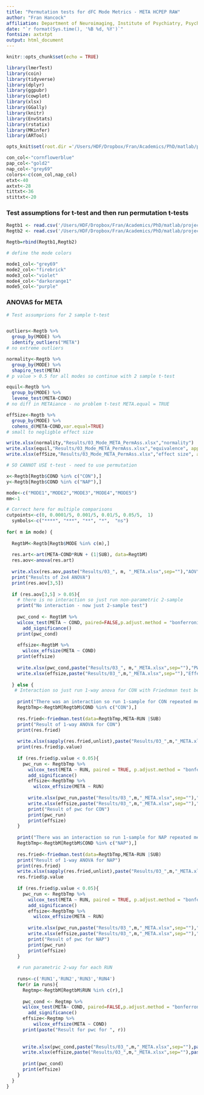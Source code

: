 ```yaml
---
title: "Permutation tests for dFC Mode Metrics - META HCPEP RAW"
author: "Fran Hancock"
affiliation: Department of Neuroimaging, Institute of Psychiatry, Psychology and Neuroscience, King's College London, London, UK 
date: "`r format(Sys.time(), '%B %d, %Y')`"
fontsize: axtxtpt
output: html_document
---
```


```r
knitr::opts_chunk$set(echo = TRUE)
```

```r


library(lmerTest)
library(coin)
library(tidyverse)
library(dplyr)
library(ggpubr)
library(cowplot)
library(xlsx)
library(GGally)
library(knitr)
library(EnvStats)
library(rstatix)
library(MKinfer)
library(ARTool)

opts_knit$set(root.dir ='/Users/HDF/Dropbox/Fran/Academics/PhD/matlab/projects/HCPEP_COMPARE')

con_col<-"cornflowerblue"
pap_col<-"gold2"
nap_col<-"grey69"
colors<-c(con_col,nap_col)
etxt<-40
axtxt<-28
tittxt<-36
stittxt<-20
```

### Test assumptions for t-test and then run permutation t-tests

```r

Regtb1 <- read.csv('/Users/HDF/Dropbox/Fran/Academics/PhD/matlab/projects/HCPEP_CON/Regtable_MODES_RAW.csv',stringsAsFactors=TRUE)
Regtb2 <- read.csv('/Users/HDF/Dropbox/Fran/Academics/PhD/matlab/projects/HCPEP_NAP/Regtable_MODES_RAW.csv',stringsAsFactors=TRUE)

Regtb=rbind(Regtb1,Regtb2)

# define the mode colors 

mode1_col<-"grey69"
mode2_col<-"firebrick"
mode3_col<-"violet"
mode4_col<-"darkorange1"
mode5_col<-"purple"
```

### ANOVAS for META

```r
# Test assumprions for 2 sample t-test


outliers<-Regtb %>%
  group_by(MODE) %>%
  identify_outliers("META")
# no extreme outliers

normality<-Regtb %>%
  group_by(MODE) %>%
  shapiro_test(META)
# p value > 0.5 for all modes so continue with 2 sample t-test

equil<-Regtb %>%
  group_by(MODE) %>%
  levene_test(META~COND)
# no diff in METAiance - no problem t-test META.equal = TRUE

effSize<-Regtb %>%
  group_by(MODE) %>% 
  cohens_d(META~COND,var.equal=TRUE)
# small to negligble effect size

write.xlsx(normality,"Results/03_Mode_META_PermAss.xlsx","normality")
write.xlsx(equil,"Results/03_Mode_META_PermAss.xlsx","equivalence", append=TRUE)
write.xlsx(effSize,"Results/03_Mode_META_PermAss.xlsx","effect size", append=TRUE)

# SO CANNOT USE t-test - need to use permutation

x<-Regtb[Regtb$COND %in% c("CON"),]
y<-Regtb[Regtb$COND %in% c("NAP"),]

mode<-c("MODE1","MODE2","MODE3","MODE4","MODE5")
mm<-1

# Correct here for multiple comparisons
cutpoints<-c(0, 0.0001/5, 0.001/5, 0.01/5, 0.05/5,  1)
  symbols<-c("****", "***", "**", "*",  "ns")
  
for( m in mode) {
  
  RegtbM<-Regtb[Regtb$MODE %in% c(m),]
  
  res.art<-art(META~COND*RUN + (1|SUB), data=RegtbM)
  res.aov<-anova(res.art)
  
  write.xlsx(res.aov,paste("Results/03_", m, "_META.xlsx",sep=""),"AOV")
  print("Results of 2x4 ANOVA")
  print(res.aov[3,5])
  
  if (res.aov[3,5] > 0.05){
    # there is no interaction so just run non-parametric 2-sample 
    print("No interaction - now just 2-sample test")
    
    pwc_cond <- RegtbM %>%
    wilcox_test(META ~ COND, paired=FALSE,p.adjust.method = "bonferroni") %>%
      add_significance()
    print(pwc_cond)
    
    effsize<-RegtbM %>%
      wilcox_effsize(META ~ COND)
    print(effsize)
    
    write.xlsx(pwc_cond,paste("Results/03_", m,"_META.xlsx",sep=""),"PWC_COND", append=TRUE)
    write.xlsx(effsize,paste("Results/03_",m,"_META.xlsx",sep=""),"Effect Size", append=TRUE)
    
  } else {
   # Interaction so just run 1-way anova for CON with Friednman test because it is a repeated measure 
    
    print("There was an interaction so run 1-sample for CON repeated measures - Friedmann")
    RegtbTmp<-RegtbM[RegtbM$COND %in% c("CON"),]
    
    res.fried<-friedman.test(data=RegtbTmp,META~RUN |SUB)
    print("Result of 1-way ANOVA for CON")
    print(res.fried)
    
    write.xlsx(sapply(res.fried,unlist),paste("Results/03_",m,"_META.xlsx",sep=""),"CON_FRIED", append=TRUE)
    print(res.fried$p.value)
    
    if (res.fried$p.value < 0.05){
      pwc_run <- RegtbTmp %>%
        wilcox_test(META ~ RUN, paired = TRUE, p.adjust.method = "bonferroni") %>%
        add_significance()
        effsize<-RegtbTmp %>%
          wilcox_effsize(META ~ RUN)
       
        write.xlsx(pwc_run,paste("Results/03_",m,"_META.xlsx",sep=""),"CON_PWC_RUN", append=TRUE)
        write.xlsx(effsize,paste("Results/03_",m,"_META.xlsx",sep=""),"CON Effect Size", append=TRUE)      
        print("Result of pwc for CON")
        print(pwc_run)
        print(effsize)
    }
    
    print("There was an interaction so run 1-sample for NAP repeated measures - Friedmann")
    RegtbTmp<-RegtbM[RegtbM$COND %in% c("NAP"),]
    
    res.fried<-friedman.test(data=RegtbTmp,META~RUN |SUB)
    print("Result of 1-way ANOVA for NAP")
    print(res.fried)
    write.xlsx(sapply(res.fried,unlist),paste("Results/03_",m,"_META.xlsx",sep=""),"NAP_FRIED", append=TRUE)
    res.fried$p.value
    
    if (res.fried$p.value < 0.05){
      pwc_run <- RegtbTmp %>%
        wilcox_test(META ~ RUN, paired = TRUE, p.adjust.method = "bonferroni") %>%
        add_significance()
        effsize<-RegtbTmp %>%
          wilcox_effsize(META ~ RUN)
        
        write.xlsx(pwc_run,paste("Results/03_",m,"_META.xlsx",sep=""),"NAP_PWC_RUN", append=TRUE)
        write.xlsx(effsize,paste("Results/03_",m,"_META.xlsx",sep=""),"NAP Effect Size", append=TRUE)   
        print("Result of pwc for NAP")
        print(pwc_run)
        print(effsize)
    }
    
    # run parametric 2-way for each RUN
   
    runs<-c('RUN1','RUN2','RUN3','RUN4')
    for(r in runs){
      Regtmp<-RegtbM[RegtbM$RUN %in% c(r),]
      
      pwc_cond <- Regtmp %>%
      wilcox_test(META~ COND, paired=FALSE,p.adjust.method = "bonferroni") %>%
        add_significance()
      effsize<-Regtmp %>%
          wilcox_effsize(META ~ COND)
      print(paste("Result for pwc for ", r))
      
     
      write.xlsx(pwc_cond,paste("Results/03_",m,"_META.xlsx",sep=""),paste(r,"_PWC_COND"), append=TRUE)
      write.xlsx(effsize,paste("Results/03_",m,"_META.xlsx",sep=""),paste(r,"_Effect Size"), append=TRUE) 
      
      print(pwc_cond)
      print(effsize)
    }
  }
} 
  
```
